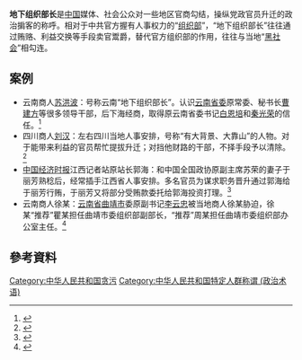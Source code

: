 '''地下组织部长'''是[[中华人民共和国|中国]]媒体、社会公众对一些地区官商勾结，操纵党政官员升迁的政治掮客的称呼。相对于中共官方握有人事权力的“[[组织部|组织部]]”，“地下组织部长”往往通过贿赂、利益交换等手段卖官鬻爵，替代官方组织部的作用，往往与当地“[[黑社會|黑社会]]”相勾连。

== 案例 ==

* 云南商人[[苏洪波|苏洪波]]：号称云南“地下组织部长”。认识[[中国共产党云南省委员会|云南省委]]原常委、秘书长[[曹建方|曹建方]]等很多领导干部，后下海经商，取得原云南省委书记[[白恩培|白恩培]]和[[秦光荣|秦光荣]]的信任。<ref>{{Cite web|title=身份“神秘” 掌掴副省级领导 起底云南“地下组织部长”|url=http://news.cctv.com/2020/05/08/ARTInJJ0xVSU9ziU6FHFj1Wb200508.shtml|accessdate=2020-11-23|last=刘洁|work=news.cctv.com|archive-date=2020-05-20|archive-url=https://web.archive.org/web/20200520010559/http://news.cctv.com/2020/05/08/ARTInJJ0xVSU9ziU6FHFj1Wb200508.shtml|dead-url=no}}</ref>
* 四川商人[[刘汉_(1965年)|刘汉]]：左右四川当地人事安排，号称“有大背景、大靠山”的人物。对于能带来利益的官员帮忙提拔升迁；对挡他财路的干部，不择手段予以清除。<ref>{{Cite web|title=“黑老大”为何能成为“第二组织部长”？--观点--人民网|url=http://opinion.people.com.cn/n/2014/0221/c1003-24429255.html|accessdate=2020-11-23|work=opinion.people.com.cn|archive-date=2014-07-23|archive-url=https://web.archive.org/web/20140723142002/http://opinion.people.com.cn/n/2014/0221/c1003-24429255.html|dead-url=no}}</ref>
* [[中国经济时报|中国经济时报]]江西记者站原站长郭海：和中国全国政协原副主席苏荣的妻子于丽芳熟稔后，经常插手江西省人事安排。多名官员为谋求职务晋升通过郭海给于丽芳行贿，于丽芳又将部分受贿款委托给郭海投资打理。<ref>{{Cite web|title=苏荣的掮客们：记者成“地下组织部长”，可随时叫来一桌厅官_打虎记_澎湃新闻-The Paper|url=https://www.thepaper.cn/newsDetail_forward_1497987|accessdate=2020-11-23|work=www.thepaper.cn|archive-date=2021-04-17|archive-url=https://web.archive.org/web/20210417063218/http://www.thepaper.cn/newsDetail_forward_1497987}}</ref>
* 云南商人徐某：[[云南省|云南省]][[曲靖市|曲靖市]]委原副书记[[李云忠|李云忠]]被当地商人徐某胁迫，徐某“推荐”瞿某担任曲靖市委组织部副部长，“推荐”周某担任曲靖市委组织部办公室主任。<ref>{{Cite web|title=真部长为何对“地下组织部长”言听计从？--观点--人民网|url=http://opinion.people.com.cn/n/2015/0624/c1003-27201626.html|accessdate=2020-11-23|work=opinion.people.com.cn|archive-date=2020-12-01|archive-url=https://web.archive.org/web/20201201000055/http://opinion.people.com.cn/n/2015/0624/c1003-27201626.html|dead-url=no}}</ref>

== 參考資料 ==
{{Reflist|2}}

[[Category:中华人民共和国贪污|Category:中华人民共和国贪污]]
[[Category:中华人民共和国特定人群称谓_(政治术语)|Category:中华人民共和国特定人群称谓 (政治术语)]]